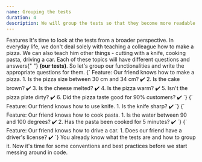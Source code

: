 ```yaml
---
name: Grouping the tests
duration: 4
description: We will group the tests so that they become more readable and we will give them some context.
---
```


<Section>
  <XL>Features</XL>
  <M>
    It's time to look at the tests from a broader perspective. In everyday life,
    we don't deal solely with teaching a colleague how to make a pizza. We can
    also teach him other things - cutting with a knife, cooking pasta, driving a
    car. Each of these topics will have different questions and answers{" "}
    <B>(our tests)</B>. So let's group our functionalities and write the
    appropriate questions for them.
  </M>
  <Snippet>
    {`
Feature: Our friend knows how to make a pizza.
1. Is the pizza size between 30 cm and 34 cm? ✔️
2. Is the cake brown? ✔️
3. Is the cheese melted? ✔️
4. Is the pizza warm? ✔️
5. Isn't the pizza plate dirty? ✔️
6. Did the pizza taste good for 90% customers? ✔️
   `}
  </Snippet>
  <Snippet>
    {`
Feature: Our friend knows how to use knife.
1. Is the knife sharp? ✔️
   `}
  </Snippet>
  <Snippet>
    {`
Feature: Our friend knows how to cook pasta.
1. Is the water between 90 and 100 degrees? ✔️
2. Has the pasta been cooked for 5 minutes? ✔️
   `}
  </Snippet>
  <Snippet>
    {`
Feature: Our friend knows how to drive a car.
1. Does our friend have a driver's license? ✔️
   `}
  </Snippet>
  <M>
    You already know what the tests are and how to group it. Now it's time for
    some conventions and best practices before we start messing around in code.
  </M>
</Section>
